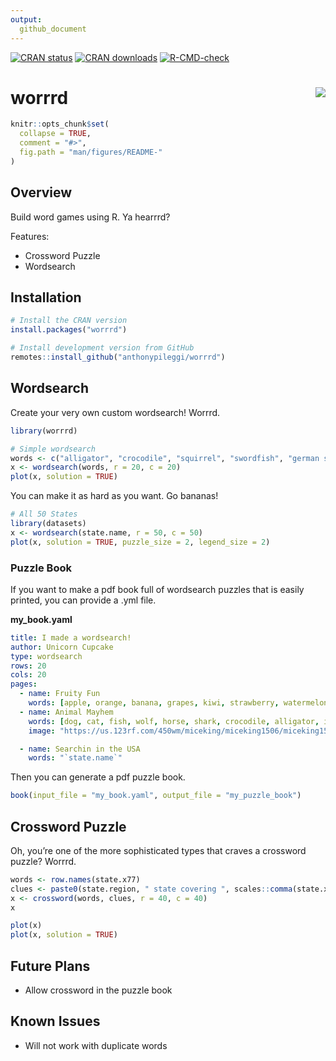 ```yaml
---
output:
  github_document
---
```


<!-- README.md is generated from README.Rmd. Please edit that file -->

<!-- badges: start -->
[![CRAN status](https://www.r-pkg.org/badges/version-last-release/worrrd)](https://cran.r-project.org/package=worrrd)
[![CRAN downloads](http://cranlogs.r-pkg.org/badges/worrrd)](https://cran.r-project.org/package=worrrd)
[![R-CMD-check](https://github.com/anthonypileggi/worrrd/workflows/R-CMD-check/badge.svg)](https://github.com/anthonypileggi/worrrd/actions)
<!-- badges: end -->
  
# worrrd <img src="man/figures/logo.png" align="right" />

```r
knitr::opts_chunk$set(
  collapse = TRUE,
  comment = "#>",
  fig.path = "man/figures/README-"
)
```

## Overview

Build word games using R.  Ya hearrrd?

Features:

  - Crossword Puzzle
  - Wordsearch
  
## Installation

```r
# Install the CRAN version
install.packages("worrrd")

# Install development version from GitHub
remotes::install_github("anthonypileggi/worrrd")
```

## Wordsearch

Create your very own custom wordsearch!  Worrrd.

```r
library(worrrd)

# Simple wordsearch
words <- c("alligator", "crocodile", "squirrel", "swordfish", "german shepherd", "panda", "wolf")
x <- wordsearch(words, r = 20, c = 20)
plot(x, solution = TRUE)
```

You can make it as hard as you want.  Go bananas!

```r
# All 50 States
library(datasets)
x <- wordsearch(state.name, r = 50, c = 50)
plot(x, solution = TRUE, puzzle_size = 2, legend_size = 2)
```

### Puzzle Book

If you want to make a pdf book full of wordsearch puzzles that is easily printed, you can provide a .yml file.

**my_book.yaml**
```yaml
title: I made a wordsearch!
author: Unicorn Cupcake
type: wordsearch
rows: 20
cols: 20
pages:
  - name: Fruity Fun
    words: [apple, orange, banana, grapes, kiwi, strawberry, watermelon, lemon, lime]
  - name: Animal Mayhem
    words: [dog, cat, fish, wolf, horse, shark, crocodile, alligator, iguana]
    image: "https://us.123rf.com/450wm/miceking/miceking1506/miceking150601500/40903456-stock-vector-lion-silhouette.jpg"

  - name: Searchin in the USA
    words: "`state.name`"
```

Then you can generate a pdf puzzle book.
```r
book(input_file = "my_book.yaml", output_file = "my_puzzle_book")
```

## Crossword Puzzle

Oh, you're one of the more sophisticated types that craves a crossword puzzle?  Worrrd.

```r
words <- row.names(state.x77)
clues <- paste0(state.region, " state covering ", scales::comma(state.x77[, "Area"]), " square miles.")
x <- crossword(words, clues, r = 40, c = 40)
x
```

```r
plot(x)
plot(x, solution = TRUE)
```

## Future Plans

- Allow crossword in the puzzle book

## Known Issues

- Will not work with duplicate words